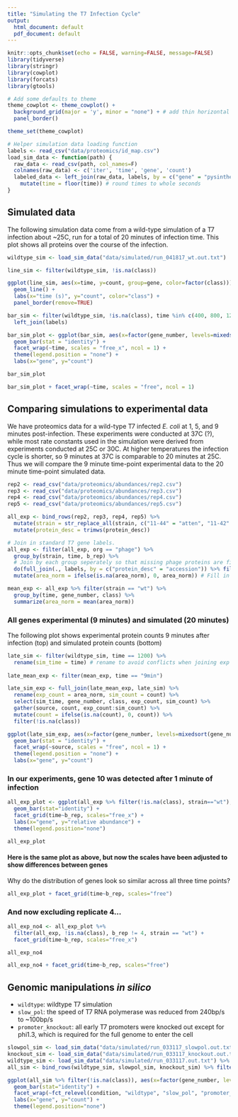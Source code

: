 ```yaml
---
title: "Simulating the T7 Infection Cycle"
output:
  html_document: default
  pdf_document: default
---
```


```r
knitr::opts_chunk$set(echo = FALSE, warning=FALSE, message=FALSE)
library(tidyverse)
library(stringr)
library(cowplot)
library(forcats)
library(gtools)

# Add some defaults to theme
theme_cowplot <- theme_cowplot() + 
  background_grid(major = 'y', minor = "none") + # add thin horizontal lines 
  panel_border()

theme_set(theme_cowplot)

# Helper simulation data loading function
labels <- read_csv("data/proteomics/id_map.csv")
load_sim_data <- function(path) {
  raw_data <- read_csv(path, col_names=F) 
  colnames(raw_data) <- c('iter', 'time', 'gene', 'count')
  labeled_data <- left_join(raw_data, labels, by = c("gene" = "pysinthe")) %>% 
    mutate(time = floor(time)) # round times to whole seconds
}
```

## Simulated data

The following simulation data come from a wild-type simulation of a T7 infection about ~25C, run for a total of 20 minutes of infection time. This plot shows all proteins over the course of the infection.

```r

wildtype_sim <- load_sim_data("data/simulated/run_041817_wt.out.txt")

```

```r

line_sim <- filter(wildtype_sim, !is.na(class))

ggplot(line_sim, aes(x=time, y=count, group=gene, color=factor(class))) +
  geom_line() +
  labs(x="time (s)", y="count", color="class") +
  panel_border(remove=TRUE)
```

```r
bar_sim <- filter(wildtype_sim, !is.na(class), time %in% c(400, 800, 1200, 1600, 2000)) %>%
  left_join(labels)

bar_sim_plot <- ggplot(bar_sim, aes(x=factor(gene_number, levels=mixedsort(gene_number)), y=count, fill=factor(class))) +
  geom_bar(stat = "identity") +
  facet_wrap(~time, scales = "free_x", ncol = 1) +
  theme(legend.position = "none") +
  labs(x="gene", y="count")

bar_sim_plot

bar_sim_plot + facet_wrap(~time, scales = "free", ncol = 1)

```

## Comparing simulations to experimental data

We have proteomics data for a wild-type T7 infected _E. coli_ at 1, 5, and 9 minutes post-infection. These experiments were conducted at 37C (?), while most rate constants used in the simulation were derived from experiments conducted at 25C or 30C. At higher temperatures the infection cycle is shorter, so 9 minutes at 37C is comparable to 20 minutes at 25C. Thus we will compare the 9 minute time-point experimental data to the 20 minute time-point simulated data.

```r
rep2 <- read_csv("data/proteomics/abundances/rep2.csv")
rep3 <- read_csv("data/proteomics/abundances/rep3.csv")
rep4 <- read_csv("data/proteomics/abundances/rep4.csv")
rep5 <- read_csv("data/proteomics/abundances/rep5.csv")

all_exp <- bind_rows(rep2, rep3, rep4, rep5) %>%
  mutate(strain = str_replace_all(strain, c("11-44" = "atten", "11-42" = "evol", "11-46" = "wt"))) %>%
  mutate(protein_desc = trimws(protein_desc))

# Join in standard T7 gene labels.
all_exp <- filter(all_exp, org == "phage") %>% 
  group_by(strain, time, b_rep) %>%
  # Join by each group seperately so that missing phage proteins are filled in with NAs
  do(full_join(., labels, by = c("protein_desc" = "accession")) %>% fill(strain, time, b_rep)) %>%
  mutate(area_norm = ifelse(is.na(area_norm), 0, area_norm)) # Fill in missing proteins (NAs) with 0

mean_exp <- all_exp %>% filter(strain == "wt") %>%
  group_by(time, gene_number, class) %>% 
  summarize(area_norm = mean(area_norm))
```

### All genes experimental (9 minutes) and simulated (20 minutes)

The following plot shows experimental protein counts 9 minutes after infection (top) and simulated protein counts (bottom)

```r
late_sim <- filter(wildtype_sim, time == 1200) %>% 
  rename(sim_time = time) # rename to avoid conflicts when joining exp data
  
late_mean_exp <- filter(mean_exp, time == "9min")

late_sim_exp <- full_join(late_mean_exp, late_sim) %>% 
  rename(exp_count = area_norm, sim_count = count) %>%
  select(sim_time, gene_number, class, exp_count, sim_count) %>%
  gather(source, count, exp_count:sim_count) %>%
  mutate(count = ifelse(is.na(count), 0, count)) %>%
  filter(!is.na(class))

ggplot(late_sim_exp, aes(x=factor(gene_number, levels=mixedsort(gene_number)), y=count, fill=factor(class))) +
  geom_bar(stat = "identity") +
  facet_wrap(~source, scales = "free", ncol = 1) +
  theme(legend.position = "none") +
  labs(x="gene", y="count")

```

### In our experiments, gene 10 was detected after 1 minute of infection

```r

all_exp_plot <- ggplot(all_exp %>% filter(!is.na(class), strain=="wt"), aes(x=factor(gene_number, levels=mixedsort(gene_number)), y=area_norm, fill=factor(class))) +
  geom_bar(stat="identity") +
  facet_grid(time~b_rep, scales="free_x") +
  labs(x="gene", y="relative abundance") +
  theme(legend.position="none")

all_exp_plot
```

#### Here is the same plot as above, but now the scales have been adjusted to show differences between genes

Why do the distribution of genes look so similar across all three time points?

```r

all_exp_plot + facet_grid(time~b_rep, scales="free")

```

### And now excluding replicate 4...

```r

all_exp_no4 <- all_exp_plot %+% 
  filter(all_exp, !is.na(class), b_rep != 4, strain == "wt") + 
  facet_grid(time~b_rep, scales="free_x")

all_exp_no4

all_exp_no4 + facet_grid(time~b_rep, scales="free")

```

## Genomic manipulations _in silico_

- `wildtype`: wildtype T7 simulation
- `slow_pol`: the speed of T7 RNA polymerase was reduced from 240bp/s to ~100bp/s
- `promoter_knockout`: all early T7 promoters were knocked out except for phi1.3, which is required for the full genome to enter the cell

```r

slowpol_sim <- load_sim_data("data/simulated/run_033117_slowpol.out.txt") %>% mutate(condition="slow_pol")
knockout_sim <- load_sim_data("data/simulated/run_033117_knockout.out.txt") %>% mutate(condition="promoter_knockout")
wildtype_sim <- load_sim_data("data/simulated/run_033117.out.txt") %>% mutate(condition="wildtype")
all_sim <- bind_rows(wildtype_sim, slowpol_sim, knockout_sim) %>% filter(time == 1200)

ggplot(all_sim %>% filter(!is.na(class)), aes(x=factor(gene_number, levels=mixedsort(gene_number)), y=count, fill=factor(class))) +
  geom_bar(stat="identity") +
  facet_wrap(~fct_relevel(condition, "wildtype", "slow_pol", "promoter_knockout"), ncol = 1, scales="free_x") +
  labs(x="gene", y="count") +
  theme(legend.position="none")

```